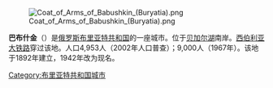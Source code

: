 {{unreferenced|time=2018-04-11T03:57:41+00:00}}
[[File:Coat_of_Arms_of_Babushkin_(Buryatia).png|thumb]]

'''巴布什金'''（{{lang-ru|Ба́бушкин}}）是[[俄罗斯|俄罗斯]][[布里亚特共和国|布里亚特共和国]]的一座城市。位于[[贝加尔湖|贝加尔湖]]南岸。[[西伯利亚大铁路|西伯利亚大铁路]]穿过该地。人口4,953人（2002年人口普查）；9,000人（1967年）。该地于1892年建立，1942年改为现名。

{{coord|display=title}}
{{布里亞特共和國行政區劃}}

[[Category:布里亚特共和国城市|Category:布里亚特共和国城市]]
{{russia-geo-stub}}
